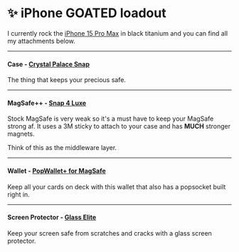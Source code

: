 # ✨ iPhone GOATED loadout 

I currently rock the [iPhone 15 Pro Max](https://www.apple.com/shop/buy-iphone/iphone-15-pro) in black titanium and you can find all my attachments below.

---

#### Case - [Crystal Palace Snap](https://www.zagg.com/crystal-palace-snap-iphone-15-pro-max)
The thing that keeps your precious safe.

---

#### MagSafe++ - [Snap 4 Luxe](https://ohsnap.com/products/snap-4-luxe)

Stock MagSafe is very weak so it's a must have to keep your MagSafe strong af. It uses a 3M sticky to attach to your case and has **MUCH** stronger magnets.

Think of this as the middleware layer.

---

#### Wallet - [PopWallet+ for MagSafe](https://popsockets.com/en-us/p/black-%E2%80%94-popwallet--for-magsafe/806922.html)

Keep all your cards on deck with this wallet that also has a popsocket built right in.

---

#### Screen Protector - [Glass Elite](https://www.zagg.com/glass-elite-iphone-15-pro-max)

Keep your screen safe from scratches and cracks with a glass screen protector.

